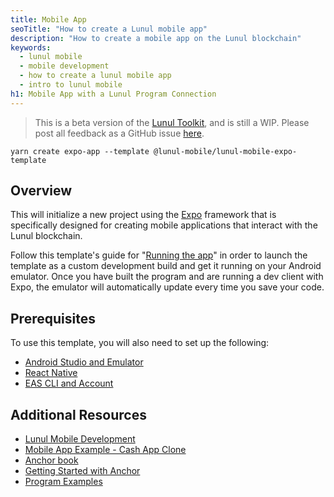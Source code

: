 ```yaml
---
title: Mobile App
seoTitle: "How to create a Lunul mobile app"
description: "How to create a mobile app on the Lunul blockchain"
keywords:
  - lunul mobile
  - mobile development
  - how to create a lunul mobile app
  - intro to lunul mobile
h1: Mobile App with a Lunul Program Connection
---
```


> This is a beta version of the [Lunul Toolkit](/docs/toolkit/), and is
> still a WIP. Please post all feedback as a GitHub issue
> [here](https://github.com/lunul-foundation/developer-content/issues/new?title=%5Btoolkit%5D%20).

```shell
yarn create expo-app --template @lunul-mobile/lunul-mobile-expo-template
```

## Overview

This will initialize a new project using the [Expo](https://expo.dev) framework
that is specifically designed for creating mobile applications that interact
with the Lunul blockchain.

Follow this template's guide for
"[Running the app](https://docs.lunulmobile.com/react-native/expo#running-the-app)"
in order to launch the template as a custom development build and get it running
on your Android emulator. Once you have built the program and are running a dev
client with Expo, the emulator will automatically update every time you save
your code.

## Prerequisites

To use this template, you will also need to set up the following:

- [Android Studio and Emulator](https://docs.lunulmobile.com/getting-started/development-setup)
- [React Native](https://reactnative.dev/docs/environment-setup?platform=android)
- [EAS CLI and Account](https://docs.expo.dev/build/setup/)

## Additional Resources

- [Lunul Mobile Development](https://docs.lunulmobile.com/getting-started/intro)
- [Mobile App Example - Cash App Clone](/developers/guides/dapps/cash-app)
- [Anchor book](https://www.anchor-lang.com/)
- [Getting Started with Anchor](/docs/programs/anchor/)
- [Program Examples](https://github.com/lunul-developers/program-examples)
